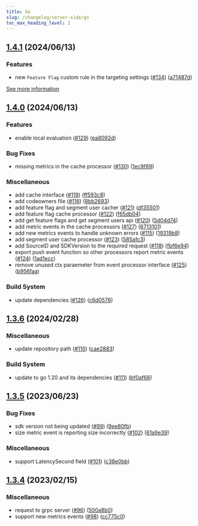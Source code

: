 ```yaml
---
title: Go
slug: /changelog/server-side/go
toc_max_heading_level: 2
---
```


<style>
  {`
    h2:not(:first-of-type) {
      border-top: 2px solid #ddd7e9;
      padding-top: 40px;
    }
  `}
</style>


## [1.4.1](https://github.com/bucketeer-io/go-server-sdk/compare/v1.4.0...v1.4.1) (2024/06/13)


### Features

* new `Feature Flag` custom rule in the targeting settings ([#134](https://github.com/bucketeer-io/go-server-sdk/issues/134)) ([a71487d](https://github.com/bucketeer-io/go-server-sdk/commit/a71487da87ba8b08a6ace07479a4670e08d36741))

[See more information](https://docs.bucketeer.io/feature-flags/creating-feature-flags/targeting/#feature-flag)

## [1.4.0](https://github.com/bucketeer-io/go-server-sdk/compare/v1.3.6...v1.4.0) (2024/06/13)


### Features

* enable local evaluation ([#129](https://github.com/bucketeer-io/go-server-sdk/issues/129)) ([ea8092d](https://github.com/bucketeer-io/go-server-sdk/commit/ea8092d16990baff6bb181c718a49e3b7c070da6))


### Bug Fixes

* missing metrics in the cache processor ([#130](https://github.com/bucketeer-io/go-server-sdk/issues/130)) ([1ec9f89](https://github.com/bucketeer-io/go-server-sdk/commit/1ec9f89cac6c16dc64d7e42a32f13040e6e8c4b9))


### Miscellaneous

* add cache interface ([#119](https://github.com/bucketeer-io/go-server-sdk/issues/119)) ([ff593c8](https://github.com/bucketeer-io/go-server-sdk/commit/ff593c810c3ed9471250898ebff34b6520da7821))
* add codeowners file ([#116](https://github.com/bucketeer-io/go-server-sdk/issues/116)) ([8bb2693](https://github.com/bucketeer-io/go-server-sdk/commit/8bb26937c3edd93c9b0d4ab81e2a31eed7caa317))
* add feature flag and segment user cacher ([#121](https://github.com/bucketeer-io/go-server-sdk/issues/121)) ([df35501](https://github.com/bucketeer-io/go-server-sdk/commit/df35501500b55bd4d173cac89de3709231d0aa63))
* add feature flag cache processor ([#122](https://github.com/bucketeer-io/go-server-sdk/issues/122)) ([f65db04](https://github.com/bucketeer-io/go-server-sdk/commit/f65db04487cdaa9b22432899621ae8b52d410b25))
* add get feature flags and get segment users api ([#120](https://github.com/bucketeer-io/go-server-sdk/issues/120)) ([5d04d74](https://github.com/bucketeer-io/go-server-sdk/commit/5d04d7491bc304c33ef9332d57e56ecf184fe099))
* add metric events in the cache processors ([#127](https://github.com/bucketeer-io/go-server-sdk/issues/127)) ([6713101](https://github.com/bucketeer-io/go-server-sdk/commit/6713101a3754d64c3ac46d3ca73787f29804eb62))
* add new metrics events to handle unknown errors ([#115](https://github.com/bucketeer-io/go-server-sdk/issues/115)) ([19319b8](https://github.com/bucketeer-io/go-server-sdk/commit/19319b86e242180226b7f4cf175da98d65785d4a))
* add segment user cache processor ([#123](https://github.com/bucketeer-io/go-server-sdk/issues/123)) ([585afc3](https://github.com/bucketeer-io/go-server-sdk/commit/585afc3edaa639063d3b2f5c272b93b5add647b0))
* add SourceID and SDKVersion to the required request ([#118](https://github.com/bucketeer-io/go-server-sdk/issues/118)) ([fbf6e94](https://github.com/bucketeer-io/go-server-sdk/commit/fbf6e941e19ea2f4b14eaafc78898f1454e17591))
* export push event function so other processors report metric events ([#124](https://github.com/bucketeer-io/go-server-sdk/issues/124)) ([1ad1ecc](https://github.com/bucketeer-io/go-server-sdk/commit/1ad1ecc0b9b77b87bde87dcb47a543198d09c582))
* remove unused ctx paraemeter from event processor interface ([#125](https://github.com/bucketeer-io/go-server-sdk/issues/125)) ([b956faa](https://github.com/bucketeer-io/go-server-sdk/commit/b956faa22cfe4dc678316ae2d93054ac2312b484))


### Build System

* update dependencies ([#126](https://github.com/bucketeer-io/go-server-sdk/issues/126)) ([c6d0576](https://github.com/bucketeer-io/go-server-sdk/commit/c6d0576be341e22f84837ca21fe11c0a3ff69a9e))

## [1.3.6](https://github.com/bucketeer-io/go-server-sdk/compare/v1.3.5...v1.3.6) (2024/02/28)


### Miscellaneous

* update repository path ([#110](https://github.com/bucketeer-io/go-server-sdk/issues/110)) ([cae2883](https://github.com/bucketeer-io/go-server-sdk/commit/cae2883aeeee7a0e1f8f8bcf892371faa3e5a3e0))


### Build System

* update to go 1.20 and its dependencies ([#111](https://github.com/bucketeer-io/go-server-sdk/issues/111)) ([bf0af68](https://github.com/bucketeer-io/go-server-sdk/commit/bf0af681fb8d5ae7494ee25c2a6e41ff285231ca))

## [1.3.5](https://github.com/bucketeer-io/go-server-sdk/compare/v1.3.4...v1.3.5) (2023/06/23)


### Bug Fixes

* sdk version not being updated ([#99](https://github.com/bucketeer-io/go-server-sdk/issues/99)) ([9ee80fb](https://github.com/bucketeer-io/go-server-sdk/commit/9ee80fb6f65388b0a5454e400e80d12682064155))
* size metric event is reporting size incorrectly ([#102](https://github.com/bucketeer-io/go-server-sdk/issues/102)) ([61a9e39](https://github.com/bucketeer-io/go-server-sdk/commit/61a9e398d739a76e209985768382dbeeaf79ef5c))


### Miscellaneous

* support LatencySecond field ([#101](https://github.com/bucketeer-io/go-server-sdk/issues/101)) ([c38e0bb](https://github.com/bucketeer-io/go-server-sdk/commit/c38e0bb368759e00809c36ef32dc6a4f17e44b87))

## [1.3.4](https://github.com/bucketeer-io/go-server-sdk/compare/v1.3.3...v1.3.4) (2023/02/15)


### Miscellaneous

* request to grpc server ([#96](https://github.com/bucketeer-io/go-server-sdk/issues/96)) ([500a8b0](https://github.com/bucketeer-io/go-server-sdk/commit/500a8b0df74dfc08a339c25f3fb6733b977b0a23))
* support new metrics events ([#98](https://github.com/bucketeer-io/go-server-sdk/issues/98)) ([cc775c0](https://github.com/bucketeer-io/go-server-sdk/commit/cc775c0ee23d611e9f1ccd5b8a12591ae159a987))
